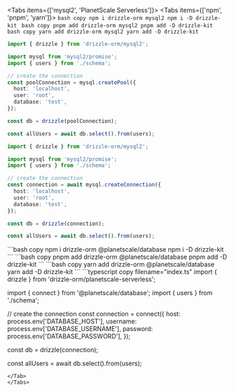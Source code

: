 
<Tabs items={['mysql2', 'PlanetScale Serverless']}>
  <Tab>
    <Tabs items={['npm', 'pnpm', 'yarn']}>
      <Tab>
        ```bash copy
        npm i drizzle-orm mysql2
        npm i -D drizzle-kit
        ```
      </Tab>
      <Tab>
        ```bash copy
        pnpm add drizzle-orm mysql2
        pnpm add -D drizzle-kit
        ```
      </Tab>
      <Tab>
        ```bash copy
        yarn add drizzle-orm mysql2
        yarn add -D drizzle-kit
        ```
      </Tab>
    </Tabs>

  ```typescript copy filename="index.ts Pool"
  import { drizzle } from 'drizzle-orm/mysql2';

  import mysql from 'mysql2/promise';
  import { users } from './schema';

  // create the connection
  const poolConnection = mysql.createPool({
    host: 'localhost',
    user: 'root',
    database: 'test',
  });

  const db = drizzle(poolConnection);

  const allUsers = await db.select().from(users);
  ```

  ```typescript copy filename="index.ts Client"
  import { drizzle } from 'drizzle-orm/mysql2';

  import mysql from 'mysql2/promise';
  import { users } from './schema';

  // create the connection
  const connection = await mysql.createConnection({
    host: 'localhost',
    user: 'root',
    database: 'test',
  });

  const db = drizzle(connection);

  const allUsers = await db.select().from(users);
  ```
  </Tab>
  <Tab>
    <Tabs items={['npm', 'pnpm', 'yarn']}>
      <Tab>
    ```bash copy
    npm i drizzle-orm @planetscale/database
    npm i -D drizzle-kit
    ```
      </Tab>
      <Tab>
    ```bash copy
    pnpm add drizzle-orm @planetscale/database
    pnpm add -D drizzle-kit
    ```
      </Tab>
      <Tab>
    ```bash copy
    yarn add drizzle-orm @planetscale/database
    yarn add -D drizzle-kit
    ```
      </Tab>
    </Tabs>
  ```typescript copy filename="index.ts"
  import { drizzle } from 'drizzle-orm/planetscale-serverless';

  import { connect } from '@planetscale/database';
  import { users } from './schema';

  // create the connection
  const connection = connect({
    host: process.env['DATABASE_HOST'],
    username: process.env['DATABASE_USERNAME'],
    password: process.env['DATABASE_PASSWORD'],
  });

  const db = drizzle(connection);

  const allUsers = await db.select().from(users);
  ```
  </Tab>
</Tabs>
